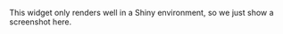 ::: {.callout-note}

This widget only renders well in a Shiny environment, so we just show a screenshot here.

:::
